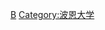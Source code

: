 {{Commonscat|Alumni of the University of Bonn}}

[[Category:德國大學校友|B]]
[[Category:波恩大学|Category:波恩大学]]